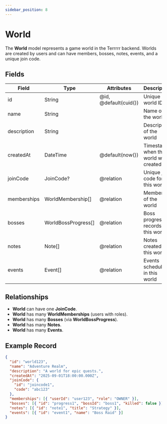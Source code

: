 ```yaml
---
sidebar_position: 8
---
```


# World

The **World** model represents a game world in the Terrrrr backend. Worlds are created by users and can have members, bosses, notes, events, and a unique join code.

## Fields

<table>
  <thead>
    <tr>
      <th>Field</th>
      <th>Type</th>
      <th>Attributes</th>
      <th>Description</th>
    </tr>
  </thead>
  <tbody>
    <tr>
      <td>id</td>
      <td>String</td>
      <td>@id, @default(cuid())</td>
      <td>Unique world ID</td>
    </tr>
    <tr>
      <td>name</td>
      <td>String</td>
      <td></td>
      <td>Name of the world</td>
    </tr>
    <tr>
      <td>description</td>
      <td>String</td>
      <td></td>
      <td>Description of the world</td>
    </tr>
    <tr>
      <td>createdAt</td>
      <td>DateTime</td>
      <td>@default(now())</td>
      <td>Timestamp when the world was created</td>
    </tr>
    <tr>
      <td>joinCode</td>
      <td>JoinCode?</td>
      <td>@relation</td>
      <td>Unique join code for this world</td>
    </tr>
    <tr>
      <td>memberships</td>
      <td>WorldMembership[]</td>
      <td>@relation</td>
      <td>Members of the world</td>
    </tr>
    <tr>
      <td>bosses</td>
      <td>WorldBossProgress[]</td>
      <td>@relation</td>
      <td>Boss progress records for this world</td>
    </tr>
    <tr>
      <td>notes</td>
      <td>Note[]</td>
      <td>@relation</td>
      <td>Notes created in this world</td>
    </tr>
    <tr>
      <td>events</td>
      <td>Event[]</td>
      <td>@relation</td>
      <td>Events scheduled in this world</td>
    </tr>
  </tbody>
</table>

## Relationships

- **World** can have one **JoinCode**.
- **World** has many **WorldMemberships** (users with roles).
- **World** has many **Bosses** (via **WorldBossProgress**).
- **World** has many **Notes**.
- **World** has many **Events**.

## Example Record

```json
{
  "id": "world123",
  "name": "Adventure Realm",
  "description": "A world for epic quests.",
  "createdAt": "2025-09-01T18:00:00.000Z",
  "joinCode": {
    "id": "joincode1",
    "code": "abc123"
  },
  "memberships": [{ "userId": "user123", "role": "OWNER" }],
  "bosses": [{ "id": "progress1", "bossId": "boss1", "killed": false }],
  "notes": [{ "id": "note1", "title": "Strategy" }],
  "events": [{ "id": "event1", "name": "Boss Raid" }]
}
```
